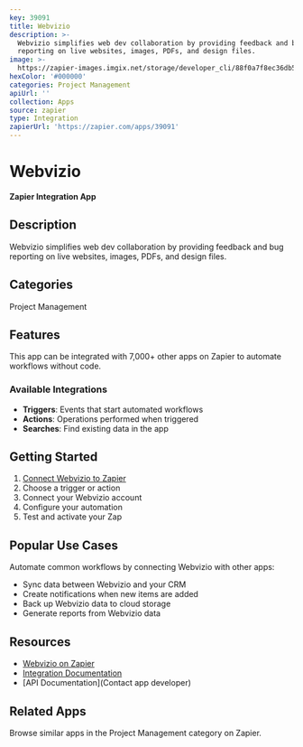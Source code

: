 ```yaml
---
key: 39091
title: Webvizio
description: >-
  Webvizio simplifies web dev collaboration by providing feedback and bug
  reporting on live websites, images, PDFs, and design files.
image: >-
  https://zapier-images.imgix.net/storage/developer_cli/88f0a7f8ec36db5587d5fa71cf2591d3.png?auto=format%2Ccompress&ixlib=python-3.0.0&q=50
hexColor: '#000000'
categories: Project Management
apiUrl: ''
collection: Apps
source: zapier
type: Integration
zapierUrl: 'https://zapier.com/apps/39091'
---
```

# Webvizio

**Zapier Integration App**

## Description

Webvizio simplifies web dev collaboration by providing feedback and bug reporting on live websites, images, PDFs, and design files.

## Categories

Project Management

## Features

This app can be integrated with 7,000+ other apps on Zapier to automate workflows without code.

### Available Integrations

- **Triggers**: Events that start automated workflows
- **Actions**: Operations performed when triggered
- **Searches**: Find existing data in the app

## Getting Started

1. [Connect Webvizio to Zapier](https://zapier.com/apps/39091)
2. Choose a trigger or action
3. Connect your Webvizio account
4. Configure your automation
5. Test and activate your Zap

## Popular Use Cases

Automate common workflows by connecting Webvizio with other apps:

- Sync data between Webvizio and your CRM
- Create notifications when new items are added
- Back up Webvizio data to cloud storage
- Generate reports from Webvizio data

## Resources

- [Webvizio on Zapier](https://zapier.com/apps/39091)
- [Integration Documentation](https://zapier.com/apps/39091/integrations)
- [API Documentation](Contact app developer)

## Related Apps

Browse similar apps in the Project Management category on Zapier.
